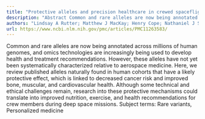 ```yaml
---
title: "Protective alleles and precision healthcare in crewed spaceflight"
description: "Abstract Common and rare alleles are now being annotated across millions of human genomes, and omics technologies are increasingly being used to develop health and treatment recommendations. However, ..."
authors: "Lindsay A Rutter; Matthew J MacKay; Henry Cope; Nathaniel J Szewczyk; JangKeun Kim; Eliah Overbey; Braden T Tierney; Masafumi Muratani; Ben Lamm; Daniela Bezdan; Amber M Paul; Michael A Schmidt; George M Church; Stefania Giacomello; Christopher E Mason"
url: https://www.ncbi.nlm.nih.gov/pmc/articles/PMC11263583/
---
```


Common and rare alleles are now being annotated across millions of human genomes, and omics technologies are increasingly being used to develop health and treatment recommendations. However, these alleles have not yet been systematically characterized relative to aerospace medicine. Here, we review published alleles naturally found in human cohorts that have a likely protective effect, which is linked to decreased cancer risk and improved bone, muscular, and cardiovascular health. Although some technical and ethical challenges remain, research into these protective mechanisms could translate into improved nutrition, exercise, and health recommendations for crew members during deep space missions. Subject terms: Rare variants, Personalized medicine
